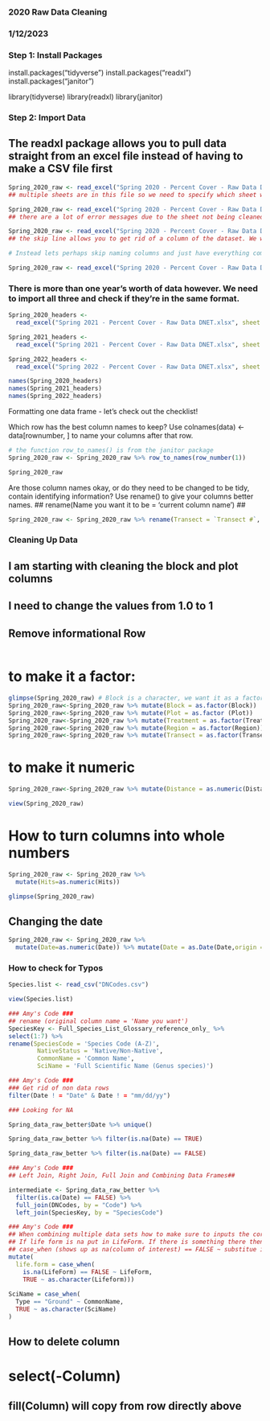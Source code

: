 
### 2020 Raw Data Cleaning ###
### 1/12/2023 ###

### Step 1: Install Packages ###

install.packages("tidyverse")
install.packages("readxl")
install.packages("janitor")

library(tidyverse)
library(readxl)
library(janitor)

### Step 2: Import Data ###
## The readxl package allows you to pull data straight from an excel file instead of having to make a CSV file first ##

```r
Spring_2020_raw <- read_excel("Spring 2020 - Percent Cover - Raw Data DNET.xlsx")
## multiple sheets are in this file so we need to specify which sheet we want to work with

Spring_2020_raw <- read_excel("Spring 2020 - Percent Cover - Raw Data DNET.xlsx", sheet = "Sheet1")
## there are a lot of error messages due to the sheet not being cleaned up properly ##

Spring_2020_raw <- read_excel("Spring 2020 - Percent Cover - Raw Data DNET.xlsx", sheet = "Sheet1", skip = 1)
## the skip line allows you to get rid of a column of the dataset. We want to keep the date so we need to get rid of the skip line ##

# Instead lets perhaps skip naming columns and just have everything come in as characters. 

Spring_2020_raw <- read_excel("Spring 2020 - Percent Cover - Raw Data DNET.xlsx", sheet = "Sheet1", col_names = FALSE)
```

### There is more than one year's worth of data however. We need to import all three and check if they're in the same format.###

```r
Spring_2020_headers <- 
  read_excel("Spring 2021 - Percent Cover - Raw Data DNET.xlsx", sheet = "Sheet1", col_names = TRUE)

Spring_2021_headers <- 
  read_excel("Spring 2021 - Percent Cover - Raw Data DNET.xlsx", sheet = "Sheet1", col_names = TRUE)

Spring_2022_headers <- 
  read_excel("Spring 2022 - Percent Cover - Raw Data DNET.xlsx", sheet = "Sheet1", col_names = TRUE)

names(Spring_2020_headers)
names(Spring_2021_headers)
names(Spring_2022_headers)
```

Formatting one data frame - let's check out the checklist!

Which row has the best column names to keep?
Use colnames(data) <- data[rownumber, ] to name your columns after that row.

```r

# the function row_to_names() is from the janitor package
Spring_2020_raw <- Spring_2020_raw %>% row_to_names(row_number(1))

Spring_2020_raw
```

Are those column names okay, or do they need to be changed to be tidy, contain identifying information? 
Use rename() to give your columns better names. 
## rename(Name you want it to be = 'current column name') ##
```r
Spring_2020_raw <- Spring_2020_raw %>% rename(Transect = `Transect #`, Hits = `# Hits`)
```

### Cleaning Up Data ###
## I am starting with cleaning the block and plot columns ##
## I need to change the values from 1.0 to 1 ##

## Remove informational Row
```r

```

# to make it a factor: 
```r
glimpse(Spring_2020_raw) # Block is a character, we want it as a factor
Spring_2020_raw<-Spring_2020_raw %>% mutate(Block = as.factor(Block))
Spring_2020_raw<-Spring_2020_raw %>% mutate(Plot = as.factor (Plot))
Spring_2020_raw<-Spring_2020_raw %>% mutate(Treatment = as.factor(Treatment))
Spring_2020_raw<-Spring_2020_raw %>% mutate(Region = as.factor(Region))
Spring_2020_raw<-Spring_2020_raw %>% mutate(Transect = as.factor(Transect))
```

# to make it numeric
```r
Spring_2020_raw<-Spring_2020_raw %>% mutate(Distance = as.numeric(Distance))
```

```r
view(Spring_2020_raw)
```

# How to turn columns into whole numbers

```r
Spring_2020_raw <- Spring_2020_raw %>%
  mutate(Hits=as.numeric(Hits))

glimpse(Spring_2020_raw)
```

## Changing the date ##
```r
Spring_2020_raw <- Spring_2020_raw %>% 
  mutate(Date=as.numeric(Date)) %>% mutate(Date = as.Date(Date,origin = "1899-12-30"))
```

### How to check for Typos ###
```r
Species.list <- read_csv("DNCodes.csv")

view(Species.list)

### Amy's Code ###
## rename (original column name = 'Name you want')
SpeciesKey <- Full_Species_List_Glossary_reference_only_ %>%
select(1:7) %>%
rename(SpeciesCode = 'Species Code (A-Z)',
        NativeStatus = 'Native/Non-Native',
        CommonName = 'Common Name',
        SciName = 'Full Scientific Name (Genus species)')
```

```r
### Amy's Code ###
### Get rid of non data rows
filter(Date ! = "Date" & Date ! = "mm/dd/yy")

### Looking for NA

Spring_data_raw_better$Date %>% unique()

Spring_data_raw_better %>% filter(is.na(Date) == TRUE)

Spring_data_raw_better %>% filter(is.na(Date) == FALSE)

```

```r
### Amy's Code ###
## Left Join, Right Join, Full Join and Combining Data Frames##

intermediate <- Spring_data_raw_better %>%
  filter(is.ca(Date) == FALSE) %>%
  full_join(DNCodes, by = "Code") %>%
  left_join(SpeciesKey, by = "SpeciesCode")

```

```r
### Amy's Code ###
## When combining multiple data sets how to make sure to inputs the correct values under different conditions 
## If life form is na put in LifeForm. If there is something there then keep the old life form as a character
## case_when (shows up as na(column of interest) == FALSE ~ substitue in that value to the more complete column , TRUE ~ if there is a value then keep the following entry as a character
mutate(
  life.form = case_when(
    is.na(LifeForm) == FALSE ~ LifeForm,
    TRUE ~ as.character(Lifeform)))
  
SciName = case_when(
  Type == "Ground" ~ CommonName,
  TRUE ~ as.character(SciName)
)  


```

## How to delete column
# select(-Column)

## fill(Column) will copy from row directly above 

